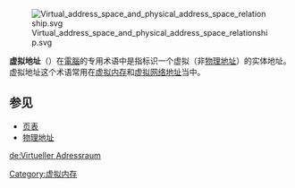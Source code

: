 {{NoteTA
|G1=IT
}}

[[File:Virtual_address_space_and_physical_address_space_relationship.svg|thumb]]

'''虚拟地址'''（{{lang-en|Virtual address space}}）在[[電腦|電腦]]的专用术语中是指标识一个虚拟（非[[物理地址|物理地址]]）的实体地址。虚拟地址这个术语常用在[[虚拟内存|虚拟内存]]和[[虚拟网络地址|虚拟网络地址]]当中。

==参见==
* [[页表|页表]]
* [[物理地址|物理地址]]
{{数据类型}}
{{computer-stub}}

[[Category:虚拟内存|Category:虚拟内存]]

[[de:Virtueller_Adressraum|de:Virtueller Adressraum]]